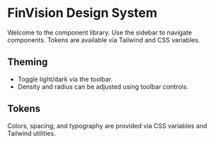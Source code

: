 
<Meta title="Docs/Overview" />

# FinVision Design System

Welcome to the component library. Use the sidebar to navigate components. Tokens are available via Tailwind and CSS variables.

## Theming

- Toggle light/dark via the toolbar.
- Density and radius can be adjusted using toolbar controls.

## Tokens

Colors, spacing, and typography are provided via CSS variables and Tailwind utilities.
